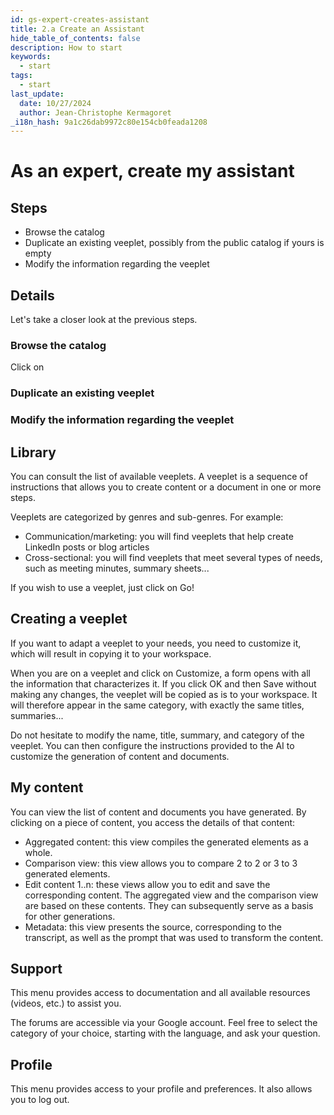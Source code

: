 ```yaml
---
id: gs-expert-creates-assistant
title: 2.a Create an Assistant
hide_table_of_contents: false
description: How to start
keywords:
  - start
tags:
  - start
last_update:
  date: 10/27/2024
  author: Jean-Christophe Kermagoret
_i18n_hash: 9a1c26dab9972c80e154cb0feada1208
---
```

# As an expert, create my assistant

## Steps

* Browse the catalog
* Duplicate an existing veeplet, possibly from the public catalog if yours is empty
* Modify the information regarding the veeplet

## Details

Let's take a closer look at the previous steps.

### Browse the catalog

Click on 

### Duplicate an existing veeplet

### Modify the information regarding the veeplet

## Library

You can consult the list of available veeplets. A veeplet is a sequence of instructions that allows you to create content or a document in one or more steps.

Veeplets are categorized by genres and sub-genres. For example:
* Communication/marketing: you will find veeplets that help create LinkedIn posts or blog articles
* Cross-sectional: you will find veeplets that meet several types of needs, such as meeting minutes, summary sheets...

If you wish to use a veeplet, just click on Go!

## Creating a veeplet

If you want to adapt a veeplet to your needs, you need to customize it, which will result in copying it to your workspace.

When you are on a veeplet and click on Customize, a form opens with all the information that characterizes it. If you click OK and then Save without making any changes, the veeplet will be copied as is to your workspace. It will therefore appear in the same category, with exactly the same titles, summaries...

Do not hesitate to modify the name, title, summary, and category of the veeplet. You can then configure the instructions provided to the AI to customize the generation of content and documents.

## My content

You can view the list of content and documents you have generated. By clicking on a piece of content, you access the details of that content:
* Aggregated content: this view compiles the generated elements as a whole.
* Comparison view: this view allows you to compare 2 to 2 or 3 to 3 generated elements.
* Edit content 1..n: these views allow you to edit and save the corresponding content. The aggregated view and the comparison view are based on these contents. They can subsequently serve as a basis for other generations.
* Metadata: this view presents the source, corresponding to the transcript, as well as the prompt that was used to transform the content.

## Support

This menu provides access to documentation and all available resources (videos, etc.) to assist you.

The forums are accessible via your Google account. Feel free to select the category of your choice, starting with the language, and ask your question.

## Profile

This menu provides access to your profile and preferences. It also allows you to log out.
